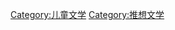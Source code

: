 {{Catnav|頁面分類|人类社会|生活|教育|儿童文学}}
{{Catnav|頁面分類|人类社会|文化|文学|儿童文学}}
{{Catnav|頁面分類|人类社会|文化|教育|儿童文学}}
{{Catnav|頁面分類|人文學科|艺术|文学|儿童文学}}
{{Catnav|頁面分類|人文學科|文学|儿童文学}}

{{catmore}}
{{Commonscat|Fairy tales}}

[[Category:儿童文学|Category:儿童文学]]
[[Category:推想文学|Category:推想文学]]